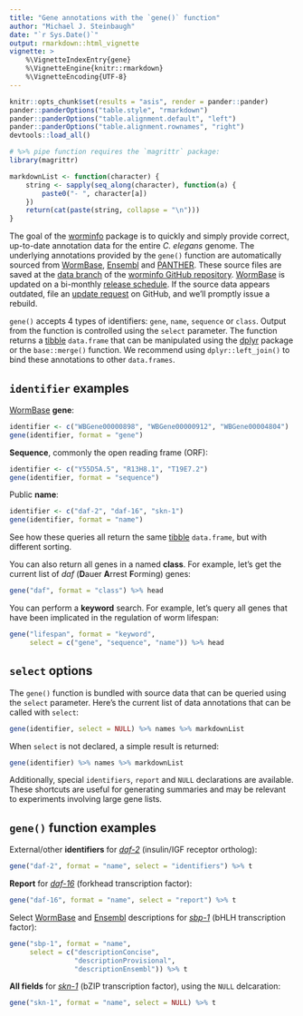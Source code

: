 ```yaml
---
title: "Gene annotations with the `gene()` function"
author: "Michael J. Steinbaugh"
date: "`r Sys.Date()`"
output: rmarkdown::html_vignette
vignette: >
    %\VignetteIndexEntry{gene}
    %\VignetteEngine{knitr::rmarkdown}
    %\VignetteEncoding{UTF-8}
---
```


[dplyr]: https://cran.r-project.org/package=dplyr
[ensembl]: http://www.ensembl.org/Caenorhabditis_elegans
[panther]: http://www.pantherdb.org
[tibble]: https://cran.r-project.org/package=tibble
[worminfo]: https://github.com/steinbaugh/worminfo
[wormbase]: http://www.wormbase.org

[*daf-2*]: http://www.wormbase.org/species/c_elegans/gene/WBGene00000898
[*daf-16*]: http://www.wormbase.org/species/c_elegans/gene/WBGene00000912
[*sbp-1*]: http://www.wormbase.org/species/c_elegans/gene/WBGene00004735
[*skn-1*]: http://www.wormbase.org/species/c_elegans/gene/WBGene00004804

```r
knitr::opts_chunk$set(results = "asis", render = pander::pander)
pander::panderOptions("table.style", "rmarkdown")
pander::panderOptions("table.alignment.default", "left")
pander::panderOptions("table.alignment.rownames", "right")
devtools::load_all()
```

```r
# %>% pipe function requires the `magrittr` package:
library(magrittr)
```

```r
markdownList <- function(character) {
    string <- sapply(seq_along(character), function(a) {
        paste0("- ", character[a])
    })
    return(cat(paste(string, collapse = "\n")))
}
```

The goal of the [worminfo][] package is to quickly and simply provide correct, up-to-date annotation data for the entire *C. elegans* genome. The underlying annotations provided by the `gene()` function are automatically sourced from [WormBase][], [Ensembl][] and [PANTHER][]. These source files are saved at the [data branch](https://github.com/steinbaugh/worminfo/tree/data) of the [worminfo GitHub repository][worminfo]. [WormBase][] is updated on a bi-monthly [release schedule](http://www.wormbase.org/about/release_schedule). If the source data appears outdated, file an [update request](https://github.com/steinbaugh/worminfo/issues) on GitHub, and we'll promptly issue a rebuild.

`gene()` accepts 4 types of identifiers: `gene`, `name`, `sequence` or `class`. Output from the function is controlled using the `select` parameter. The function returns a [tibble][] `data.frame` that can be manipulated using the [dplyr][] package or the `base::merge()` function. We recommend using `dplyr::left_join()` to bind these annotations to other `data.frames`.


## `identifier` examples

[WormBase][] **gene**:

```r
identifier <- c("WBGene00000898", "WBGene00000912", "WBGene00004804")
gene(identifier, format = "gene")
```


**Sequence**, commonly the open reading frame (ORF):

```r
identifier <- c("Y55D5A.5", "R13H8.1", "T19E7.2")
gene(identifier, format = "sequence")
```


Public **name**:

```r
identifier <- c("daf-2", "daf-16", "skn-1")
gene(identifier, format = "name")
```


See how these queries all return the same [tibble][] `data.frame`, but with different sorting.

You can also return all genes in a named **class**. For example, let's get the current list of *daf* (**D**auer **A**rrest **F**orming) genes:

```r
gene("daf", format = "class") %>% head
```


You can perform a **keyword** search. For example, let's query all genes that have been implicated in the regulation of worm lifespan:

```r
gene("lifespan", format = "keyword",
     select = c("gene", "sequence", "name")) %>% head
```


## `select` options

The `gene()` function is bundled with source data that can be queried using the `select` parameter. Here's the current list of data annotations that can be called with `select`:

```r
gene(identifier, select = NULL) %>% names %>% markdownList
```


When `select` is not declared, a simple result is returned:

```r
gene(identifier) %>% names %>% markdownList
```


Additionally, special `identifiers`, `report` and `NULL` declarations are available. These shortcuts are useful for generating summaries and may be relevant to experiments involving large gene lists.


## `gene()` function examples


External/other **identifiers** for [*daf-2*][] (insulin/IGF receptor ortholog):

```r
gene("daf-2", format = "name", select = "identifiers") %>% t
```


**Report** for [*daf-16*][] (forkhead transcription factor):

```r
gene("daf-16", format = "name", select = "report") %>% t
```


Select [WormBase][] and [Ensembl][] descriptions for [*sbp-1*][] (bHLH transcription factor):

```r
gene("sbp-1", format = "name",
     select = c("descriptionConcise",
                "descriptionProvisional",
                "descriptionEnsembl")) %>% t
```


**All fields** for [*skn-1*][] (bZIP transcription factor), using the `NULL` delcaration:

```r
gene("skn-1", format = "name", select = NULL) %>% t
```
